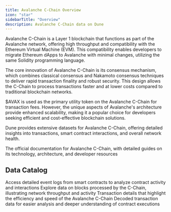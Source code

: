 ```yaml
---
title: Avalanche C-Chain Overview
icon: "star"
sidebarTitle: "Overview"
description: Avalanche C-Chain data on Dune
---
```


Avalanche C-Chain is a Layer 1 blockchain that functions as part of the Avalanche network, offering high throughput and compatibility with the Ethereum Virtual Machine (EVM). This compatibility enables developers to migrate Ethereum dApps to Avalanche with minimal changes, utilizing the same Solidity programming language.

The core innovation of Avalanche C-Chain is its consensus mechanism, which combines classical consensus and Nakamoto consensus techniques to deliver rapid transaction finality and robust security. This design allows the C-Chain to process transactions faster and at lower costs compared to traditional blockchain networks.

$AVAX is used as the primary utility token on the Avalanche C-Chain for transaction fees. However, the unique aspects of Avalanche's architecture provide enhanced scalability, making it a popular choice for developers seeking efficient and cost-effective blockchain solutions.

Dune provides extensive datasets for Avalanche C-Chain, offering detailed insights into transactions, smart contract interactions, and overall network health.

<CardGroup cols={1}>
  <Card title="Avalanche C-Chain docs" icon="link" href="https://docs.avax.network">
    The official documentation for Avalanche C-Chain, with detailed guides on its technology, architecture, and developer resources
  </Card>
</CardGroup>

## Data Catalog

<CardGroup cols={2}>
  <Card title="Logs" icon="bolt" href="./raw/logs">
    Access detailed event logs from smart contracts to analyze contract activity and interactions
  </Card>
  <Card title="Blocks" icon="cubes" href="./raw/blocks">
    Explore data on blocks processed by the C-Chain, illustrating network throughput and activity
  </Card>
  <Card title="Transactions" icon="message-arrow-up" href="./raw/transactions">
    Transaction details that highlight the efficiency and speed of the Avalanche C-Chain
  </Card>
  <Card title="Decoded" icon="file" href="./decoded/overview">
    Decoded transaction data for easier analysis and deeper understanding of contract executions
  </Card>
</CardGroup>
